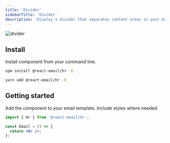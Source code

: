 ```yaml
---
title: 'Divider'
sidebarTitle: 'Divider'
description: 'Display a divider that separates content areas in your email.'
---
```



<img className="rounded-md" src="/docs/images/components/hr.png" alt="divider" />

## Install

Install component from your command line.

<CodeGroup>

```sh npm
npm install @react-email/hr -E
```

```sh yarn
yarn add @react-email/hr -E
```

</CodeGroup>

## Getting started

Add the component to your email template. Include styles where needed.

```jsx
import { Hr } from '@react-email/hr';

const Email = () => {
  return <Hr />;
};
```

<Support />
